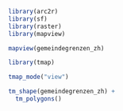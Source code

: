
```r
library(arc2r)
library(sf)
library(raster)
library(mapview)


```

```r
mapview(gemeindegrenzen_zh)


```

```r
library(tmap)

tmap_mode("view")


```

```r
tm_shape(gemeindegrenzen_zh) +
  tm_polygons()
```

